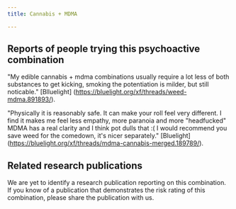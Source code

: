 ---
title: Cannabis + MDMA

---

## Reports of people trying this psychoactive combination

"My edible cannabis + mdma combinations usually require a lot less of both substances to get kicking, smoking the potentiation is milder, but still noticable." [Blluelight] (https://bluelight.org/xf/threads/weed-mdma.891893/).

"Physically it is reasonably safe. It can make your roll feel very different. I find it makes me feel less empathy, more paranoia and more "headfucked" MDMA has a real clarity and I think pot dulls that :( I would recommend you save weed for the comedown, it's nicer separately." [Bluelight] (https://bluelight.org/xf/threads/mdma-cannabis-merged.189789/).

## Related research publications

We are yet to identify a research publication reporting on this combination. If you know of a publication that demonstrates the risk rating of this combination, please share the publication with us.



